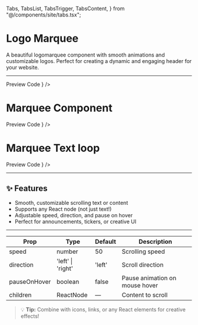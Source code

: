   Tabs,
  TabsList,
  TabsTrigger,
  TabsContent,
} from "@/components/site/tabs.tsx";

# Logo Marquee
A beautiful logomarquee component with smooth animations and customizable logos. Perfect for creating a dynamic and engaging header for your website.

---


<Tabs defaultValue="preview" className="">
  <TabsList>
    <TabsTrigger value="preview">Preview</TabsTrigger>
    <TabsTrigger value="code">Code</TabsTrigger>
  </TabsList>
  <TabsContent value="preview">
    <ComponentRenderer component={<LogoMarquee />} />
  </TabsContent>
  <TabsContent value="code">
    <CodeBlock filePath="src/app/docs/marquee/logomarquee.tsx" />
  </TabsContent>
</Tabs>



# Marquee Component

<Tabs defaultValue="preview" className="">
  <TabsList>
    <TabsTrigger value="preview">Preview</TabsTrigger>
    <TabsTrigger value="code">Code</TabsTrigger>
  </TabsList>
  <TabsContent value="preview">
    <ComponentRenderer component={<MarqueeView />} />
  </TabsContent>
  <TabsContent value="code">
    <CodeBlock filePath="src/app/docs/marquee/marquee.tsx" />
  </TabsContent>
</Tabs>

# Marquee Text loop

<Tabs defaultValue="preview" className="">
  <TabsList>
    <TabsTrigger value="preview">Preview</TabsTrigger>
    <TabsTrigger value="code">Code</TabsTrigger>
  </TabsList>
  <TabsContent value="preview">
    <ComponentRenderer component={<MarqueeTextView />} />
  </TabsContent>
  <TabsContent value="code">
    <CodeBlock filePath="src/app/docs/marquee/marqueeText.tsx" />
  </TabsContent>
</Tabs>

---

## ✨ Features
- Smooth, customizable scrolling text or content
- Supports any React node (not just text!)
- Adjustable speed, direction, and pause on hover
- Perfect for announcements, tickers, or creative UI


---

<div className="overflow-x-auto mt-6">
  <table className="min-w-full text-left text-sm border border-gray-700 bg-[#0F172B] text-white">
    <thead className="bg-gray-800 text-white">
      <tr>
        <th className="px-4 py-3 border-b border-gray-700">Prop</th>
        <th className="px-4 py-3 border-b border-gray-700">Type</th>
        <th className="px-4 py-3 border-b border-gray-700">Default</th>
        <th className="px-4 py-3 border-b border-gray-700">Description</th>
      </tr>
    </thead>
    <tbody className="divide-y divide-gray-700">
      <tr>
        <td className="px-4 py-2">speed</td>
        <td className="px-4 py-2">number</td>
        <td className="px-4 py-2">50</td>
        <td className="px-4 py-2">Scrolling speed</td>
      </tr>
      <tr>
        <td className="px-4 py-2">direction</td>
        <td className="px-4 py-2">'left' | 'right'</td>
        <td className="px-4 py-2">'left'</td>
        <td className="px-4 py-2">Scroll direction</td>
      </tr>
      <tr>
        <td className="px-4 py-2">pauseOnHover</td>
        <td className="px-4 py-2">boolean</td>
        <td className="px-4 py-2">false</td>
        <td className="px-4 py-2">Pause animation on mouse hover</td>
      </tr>
      <tr>
        <td className="px-4 py-2">children</td>
        <td className="px-4 py-2">ReactNode</td>
        <td className="px-4 py-2">—</td>
        <td className="px-4 py-2">Content to scroll</td>
      </tr>
    </tbody>
  </table>
</div>


> 💡 **Tip:** Combine with icons, links, or any React elements for creative effects!
